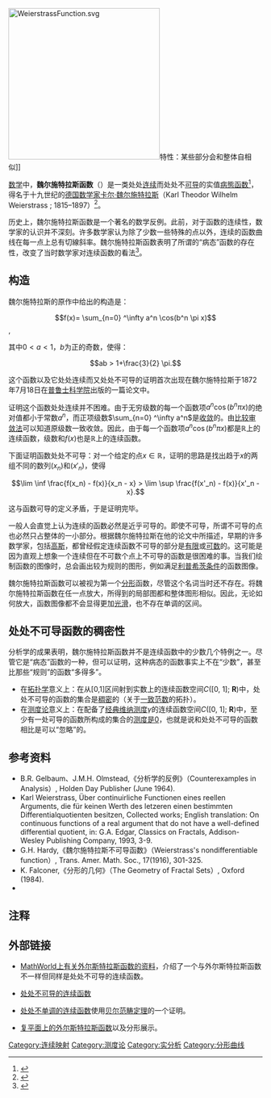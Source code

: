 {{NoteTA|G1=Math}}
[[File:WeierstrassFunction.svg|300px]]特性：某些部分会和整体自相似]]

[[数学|数学]]中，'''魏尔施特拉斯函数'''（{{lang-en|Weierstrass function}}）是一类处处[[连续|连续]]而处处不[[导数|可导]]的实值[[病態_(數學)|病態]][[函数|函数]]<ref>{{cite web|title=Les fonctions continues sans dérivées|url=http://www.brouty.fr/Maths/noderiv.html|author=André Brouty}}</ref>，得名于十九世纪的[[德国|德国]][[数学家|数学家]][[卡尔·魏尔施特拉斯|卡尔·魏尔施特拉斯]]（Karl Theodor Wilhelm Weierstrass ; 1815–1897）<ref>{{cite web| title=Properties of the Weierstrass Function in the Time and Frequency Domains |url= http://www.sciencedirect.com/science?_ob=MImg&_imagekey=B6TJ4-41GX66G-1-1&_cdi=5300&_user=162904&_orig=search&_coverDate=01%2F31%2F1995&_sk=999949998&view=c&wchp=dGLzVlz-zSkzS&md5=c09d288ab16b60559049e816d8723f63&ie=/sdarticle.pdf |author= Denis Nicoletti}}</ref>。 

历史上，魏尔施特拉斯函数是一个著名的数学反例。此前，对于函数的连续性，数学家的认识并不深刻。许多数学家认为除了少数一些特殊的点以外，连续的函数曲线在每一点上总有切線斜率。魏尔施特拉斯函数表明了所谓的“病态”函数的存在性，改变了当时数学家对连续函数的看法<ref>{{cite web| title = Cette plaie lamentable| url=http://ljk.imag.fr/membres/Bernard.Ycart/mel/dc/node16.html|publisher=UJF Grenoble, 2007}}</ref>。

==构造==
魏尔施特拉斯的原作中给出的构造是：
:<math>f(x)= \sum_{n=0} ^\infty a^n \cos(b^n \pi x)</math>,

其中<math>0<a<1</math>，<math>b</math>为正的奇数，使得：

:<math> ab > 1+\frac{3}{2} \pi.</math>

这个函数以及它处处连续而又处处不可导的证明首次出现在魏尔施特拉斯于1872年7月18日在[[普鲁士科学院|普鲁士科学院]]出版的一篇论文中。

证明这个函数处处连续并不困难。由于无穷级数的每一个函数项<math>a^n \cos(b^n \pi x)</math>的绝对值都小于常数<math>a^n</math>，而正项级数<math> \sum_{n=0} ^\infty a^n</math>是[[收敛|收敛]]的。由[[比较审敛法|比较审敛法]]可以知道原级数一致收敛。因此，由于每一个函数项<math>a^n \cos(b^n \pi x)</math>都是<math>{\mathbb R}</math>上的连续函数，级数和<math>f(x)</math>也是<math>{\mathbb R}</math>上的连续函数。

下面证明函数处处不可导：对一个给定的点<math>x \in {\mathbb R}</math>，证明的思路是找出趋于<math>x</math>的两组不同的数列<math>(x_n)</math>和<math>(x'_n)</math>，使得

:<math>\lim \inf \frac{f(x_n) - f(x)}{x_n - x} > \lim \sup \frac{f(x'_n) - f(x)}{x'_n - x}.</math>

这与函数可导的定义矛盾，于是证明完毕。

一般人会直觉上认为连续的函数必然是近乎可导的。即使不可导，所谓不可导的点也必然只占整体的一小部分。根据魏尔施特拉斯在他的论文中所描述，早期的许多数学家，包括[[高斯|高斯]]，都曾经假定连续函数不可导的部分是[[有限|有限]]或[[可列集|可数]]的。这可能是因为直观上想象一个连续但在不可数个点上不可导的函数是很困难的事。当我们绘制函数的图像时，总会画出较为规则的图形，例如满足[[利普希茨条件|利普希茨条件]]的函数图像。

魏尔施特拉斯函数可以被视为第一个[[分形|分形]]函数，尽管这个名词当时还不存在。将魏尔施特拉斯函数在任一点放大，所得到的局部图都和整体图形相似。因此，无论如何放大，函数图像都不会显得更加[[光滑|光滑]]，也不存在单调的区间。

==处处不可导函数的稠密性==

分析学的成果表明，魏尔施特拉斯函数并不是连续函数中的少数几个特例之一。尽管它是“病态”函数的一种，但可以证明，这种病态的函数事实上不在“少数”，甚至比那些“规则”的函数“多得多”。
* 在[[拓扑学|拓扑学]]意义上：在从[0,1]区间射到实数上的连续函数空间''C''([0, 1]; '''R''')中，处处不可导的函数的集合是[[稠密集|稠密]]的（关于[[一致收敛|一致范数]]的拓扑）。 
* 在[[测度论|测度论]]意义上：在配备了[[维纳空间|经典维纳测度]]''γ''的连续函数空间''C''([0, 1]; '''R''')中，至少有一处可导的函数所构成的集合的[[零测集|测度是0]]，也就是说和处处不可导的函数相比是可以“忽略”的。

== 参考资料 ==
* B.R. Gelbaum、J.M.H. Olmstead,《分析学的反例》（Counterexamples in Analysis）, Holden Day Publisher (June 1964).
* Karl Weierstrass, Über continuirliche Functionen eines reellen Arguments, die für keinen Werth des letzeren einen bestimmten Differentialquotienten besitzen, Collected works; English translation: On continuous functions of a real argument that do not have a well-defined differential quotient, in: G.A. Edgar, Classics on Fractals, Addison-Wesley Publishing Company, 1993, 3-9.
* G.H. Hardy,《魏尔施特拉斯不可导函数》（Weierstrass's nondifferentiable function）, Trans. Amer. Math. Soc., 17(1916), 301-325.
* K. Falconer,《分形的几何》（The Geometry of Fractal Sets）, Oxford (1984).
* {{cite web | author= Johan Thim | url = http://epubl.ltu.se/1402-1617/2003/320/index-en.html | title = Continuous Nowhere Differentiable Functions | work = Master Thesis Lulea Univ of Technology 2003 | accessdate=28 July 2006}}

== 注释 ==
{{Reflist}}

== 外部链接 ==
* {{en}}[http://mathworld.wolfram.com/WeierstrassFunction.html MathWorld上有关外尔斯特拉斯函数的资料]，介绍了一个与外尔斯特拉斯函数不一样但同样是处处不可导的连续函数。
* {{en}}[http://www.apronus.com/math/nodiffable.htm 处处不可导的连续函数]
* {{en}}[http://www.apronus.com/math/nomonotonic.htm 处处不单调的连续函数]使用[[贝尔纲定理|贝尔范畴定理]]的一个证明。

* [http://jonas.matuzas.googlepages.com/mathematicalbeauties 复平面上的外尔斯特拉斯函数]以及分形展示。
{{分形}}

[[Category:连续映射|Category:连续映射]]
[[Category:测度论|Category:测度论]]
[[Category:实分析|Category:实分析]]
[[Category:分形曲线|Category:分形曲线]]